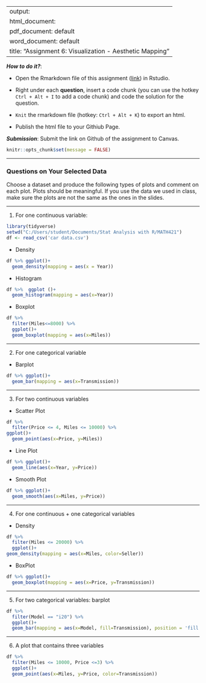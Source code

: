 
---
output: 
  html_document:
  pdf_document: default
  word_document: default
title: "Assignment 6: Visualization - Aesthetic Mapping"
---

***How to do it?***: 

- Open the Rmarkdown file of this assignment ([link](assignment6.Rmd)) in Rstudio. 

- Right under each **question**, insert  a code chunk (you can use the hotkey `Ctrl + Alt + I` to add a code chunk) and code the solution for the question. 

- `Knit` the rmarkdown file (hotkey: `Ctrl + Alt + K`) to export an html.  

-  Publish the html file to your Githiub Page. 

***Submission***: Submit the link on Github of the assignment to Canvas.

```r
knitr::opts_chunk$set(message = FALSE)
```

-------

### Questions on Your Selected Data

Choose a dataset and produce the following types of plots and comment on each plot. Plots should be meaningful. If you use the data we used in class, make sure the plots are not the same as the ones in the slides. 

-------

1. For one continuous variable:
```r
library(tidyverse)
setwd("C:/Users/student/Documents/Stat Analysis with R/MATH421")
df <- read_csv('car data.csv')
```

- Density
```r
df %>% ggplot()+
  geom_density(mapping = aes(x = Year))
```


- Histogram 
```r
df %>%  ggplot ()+
  geom_histogram(mapping = aes(x=Year))
```


- Boxplot
```r
df %>% 
  filter(Miles<=8000) %>% 
  ggplot()+
  geom_boxplot(mapping = aes(x=Miles))
```


-------

2. For one categorical variable

- Barplot
```r
df %>% ggplot()+
  geom_bar(mapping = aes(x=Transmission))
```

-------

3. For two continuous variables

- Scatter Plot
```r
df %>% 
  filter(Price <= 4, Miles <= 10000) %>% 
ggplot()+
  geom_point(aes(x=Price, y=Miles))
```


- Line Plot
```r
df %>% ggplot()+
  geom_line(aes(x=Year, y=Price))
```


- Smooth Plot
```r
df %>% ggplot()+
  geom_smooth(aes(x=Miles, y=Price))

```

-------

4. For one continuous + one categorical variables

- Density
```r
df %>% 
  filter(Miles <= 20000) %>% 
  ggplot()+
geom_density(mapping = aes(x=Miles, color=Seller))
```

- BoxPlot
```r
df %>% ggplot()+
  geom_boxplot(mapping = aes(x=Price, y=Transmission))
```


-------

5. For two categorical variables: barplot
```r
df %>% 
  filter(Model == "i20") %>% 
  ggplot()+
  geom_bar(mapping = aes(x=Model, fill=Transmission), position = 'fill')
```

-------

6. A plot that contains three variables
```r
df %>% 
  filter(Miles <= 10000, Price <=3) %>% 
  ggplot()+
  geom_point(aes(x=Miles, y=Price, color=Transmission))
```


